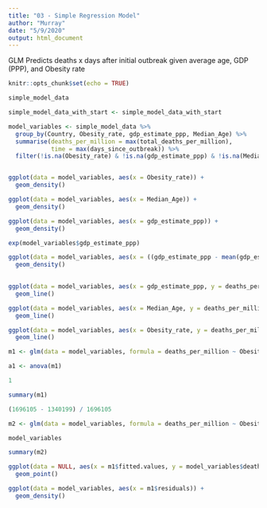 ```yaml
---
title: "03 - Simple Regression Model"
author: "Murray"
date: "5/9/2020"
output: html_document
---
```


GLM Predicts deaths x days after initial outbreak given average age, GDP (PPP), and Obesity rate


```r
knitr::opts_chunk$set(echo = TRUE)

simple_model_data
```

```r
simple_model_data_with_start <- simple_model_data_with_start

model_variables <- simple_model_data %>%
  group_by(Country, Obesity_rate, gdp_estimate_ppp, Median_Age) %>%
  summarise(deaths_per_million = max(total_deaths_per_million),
            time = max(days_since_outbreak)) %>%
  filter(!is.na(Obesity_rate) & !is.na(gdp_estimate_ppp) & !is.na(Median_Age) & !is.na(deaths_per_million))


ggplot(data = model_variables, aes(x = Obesity_rate)) +
  geom_density()

ggplot(data = model_variables, aes(x = Median_Age)) +
  geom_density()

ggplot(data = model_variables, aes(x = gdp_estimate_ppp)) +
  geom_density()

exp(model_variables$gdp_estimate_ppp)

ggplot(data = model_variables, aes(x = ((gdp_estimate_ppp - mean(gdp_estimate_ppp))/ sd(gdp_estimate_ppp)))) +
  geom_density()
  
```
```r
ggplot(data = model_variables, aes(x = gdp_estimate_ppp, y = deaths_per_million)) +
  geom_line()

ggplot(data = model_variables, aes(x = Median_Age, y = deaths_per_million)) +
  geom_line()

ggplot(data = model_variables, aes(x = Obesity_rate, y = deaths_per_million)) +
  geom_line()

```

```r
m1 <- glm(data = model_variables, formula = deaths_per_million ~ Obesity_rate + Median_Age + gdp_estimate_ppp)

a1 <- anova(m1)

1

summary(m1)
```
```r
(1696105 - 1340199) / 1696105

m2 <- glm(data = model_variables, formula = deaths_per_million ~ Obesity_rate)

model_variables

summary(m2)
```


```r
ggplot(data = NULL, aes(x = m1$fitted.values, y = model_variables$deaths_per_million)) + 
  geom_point()
```


```r
ggplot(data = model_variables, aes(x = m1$residuals)) +
  geom_density()
```



